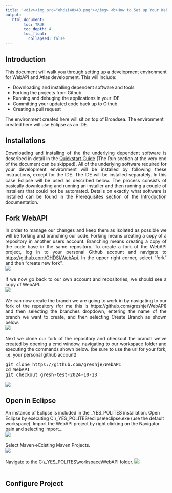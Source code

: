 ---
title: '<div><img src="ohdsi40x40.png"></img> <b>How to Set up Your WebAPI/Atlas Development Environment</b> </div>'
output:
   html_document:
        toc: TRUE
        toc_depth: 4
        toc_float:
          collapsed: false
---

<!--
*
* Introduction
*
-->

<h2>Introduction</h2>
<p style="text-align: justify;">
  This document will walk you through setting up a development environment for WebAPI and Atlas development. 
  This will include:
  <ul>
    <li>Downloading and installing dependent software and tools</li>
    <li>Forking the projects from Github</li>
    <li>Running and debuging the applications in your IDE</li>
    <li>Committing your updated code back up to Github</li>
    <li>Creating a pull request</li>
  </ul>
  The environment created here will sit on top of Broadsea. 
  The environment created here will use Eclipse as an IDE. 
</p>

<!--
*
* Installations
*
-->

<h2>Installations</h2>
<p style="text-align: justify;">
  Downloading and installing of the the underlying dependent software is described in detail in the 
  <a href="./quick-start.html">Quickstart Guide</a> (The Run section at the very end of the document can be skipped). 
  All of the underlying software required for your development environment will be installed by following these instructions,
  except for the IDE. The IDE will be installed separately.
  In this case Eclipse will be used as described below.
  The process consists of basically downloading and running an installer 
  and then running a couple of installers that could not be automated. 
  Details on exactly what software is installed can be found in the Prerequisites section of the
  <a href="./introduction.html">Introduction</a> documentation. 
</p>

<!--
*
* Fork
*
-->

<h2>Fork WebAPI</h2>
<p style="text-align: justify;">
  In order to manage our changes and keep them as isolated as possible we will be forking and branching our code.
  Forking means creating a copy of a repository in another users account.
  Branching means creating a copy of the code base in the same repository.
  To create a fork of the WebAPI project, log in to your personal Github account and navigate to 
  <a href="https://github.com/OHDSI/WebApi">https://github.com/OHDSI/WebApi</a>.
  In the upper right corner, select "fork" and then "create new fork". 
  <br/>
  <img src="./img/dev-env/fork.png" />
  <br/>
  <br/>
  If we now go back to our own account and repositories, we should see a copy of WebAPI. 
  <br/>
  <img src="./img/dev-env/forked.png" />
  <br/>
  <br/>
  We can now create the branch we are going to work in by navigating to our fork of the repository 
  (for me this is https://github.com/greshje/WebAPI)
  and then selecting the branches dropdown, entering the name of the branch we want to create,
  and then selecting Create Branch as shown below.
  <br/>
  <img src="./img/dev-env/create-branch.png" />
  <br/>
  <br/>
  Next we clone our fork of the repository and checkout the branch we've created
  by opening a cmd window, navigating to our workspace folder and executing the commands shown below.
  (be sure to use the url for your fork, i.e. your personal github account)
<pre class="pre-scrollable">
git clone https://github.com/greshje/WebAPI
cd WebAPI
git checkout gresh-test-2024-10-13
</pre>
<img src="./img/dev-env/clone.png" />

</p>

<!--
*
* Open in Eclipse
*
-->

<h2>Open in Eclipse</h2>
<p style="text-align: justify;">
  An instance of Eclipse is included in the _YES_POLITES installation.
  Open Eclipse by executing C:\\_YES_POLITES\\eclipse\\eclipse.exe (use the default workspace).
  Import the WebAPI project by right clicking on the Navigator pain and selecting import...
  <br/>
  <img src="./img/dev-env/import.png" />
  <br/>
  <br/>
  Select Maven->Existing Maven Projects.
  <br/>
  <img src="./img/dev-env/select-existing.png" />
  <br/>
  <br/>
  Navigate to the C:\\_YES_POLITES\\workspace\\WebAPI folder.
  <img src="./img/dev-env/select-webapi.png" />
  <br/>
  <br/>

<!--
*
* Configure Project
*
-->

<h2>Configure Project</h2>
<p style="text-align: justify;">
</p>
  
</p>


